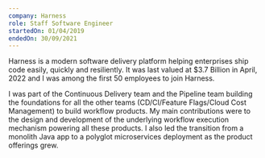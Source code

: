 ```yaml
---
company: Harness
role: Staff Software Engineer
startedOn: 01/04/2019
endedOn: 30/09/2021
---
```


Harness is a modern software delivery platform helping enterprises ship code easily, quickly and
resiliently. It was last valued at \$3.7 Billion in April, 2022 and I was among the first 50
employees to join Harness.

I was part of the Continuous Delivery team and the Pipeline team building the foundations for all
the other teams (CD/CI/Feature Flags/Cloud Cost Management) to build workflow products. My main
contributions were to the design and development of the underlying workflow execution mechanism
powering all these products. I also led the transition from a monolith Java app to a polyglot
microservices deployment as the product offerings grew.
